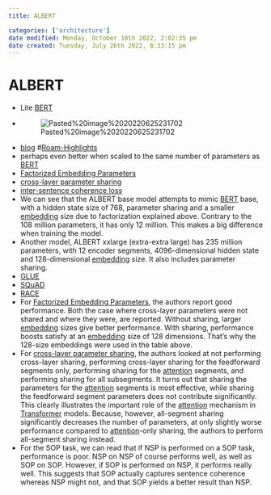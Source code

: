 ```yaml
---
title: ALBERT

categories: ['architecture']
date modified: Monday, October 10th 2022, 2:02:35 pm
date created: Tuesday, July 26th 2022, 8:33:15 pm
---
```


# ALBERT
- Lite [BERT](BERT.qmd)
- ![Pasted%20image%2020220625231702](images/Pasted%20image%2020220625231702.png)
- [blog](https://github.com/christianversloot/machine-learning-articles/blob/main/albert-explained-a-lite-bert.qmd) #[Roam-Highlights](Roam-Highlights)
- perhaps even better when scaled to the same number of parameters as [BERT](BERT.qmd)
- [Factorized Embedding Parameters](Factorized%20Embedding%20Parameters.qmd)
- [cross-layer parameter sharing](cross-layer%20parameter%20sharing.qmd)
- [inter-sentence coherence loss](inter-sentence%20coherence%20loss.qmd)
- We can see that the ALBERT base model attempts to mimic [BERT](BERT.qmd) base, with a hidden state size of 768, parameter sharing and a smaller [embedding](Embedding.qmd) size due to factorization explained above. Contrary to the 108 million parameters, it has only 12 million. This makes a big difference when training the model.
- Another model, ALBERT xxlarge (extra-extra large) has 235 million parameters, with 12 encoder segments, 4096-dimensional hidden state and 128-dimensional [embedding](Embedding.qmd) size. It also includes parameter sharing.
- [GLUE](GLUE.qmd)
- [SQuAD](SQuAD.qmd)
- [RACE](RACE.qmd)
- For [Factorized Embedding Parameters](Factorized%20Embedding%20Parameters.qmd), the authors report good performance. Both the case where cross-layer parameters were not shared and where they were, are reported. Without sharing, larger [embedding](Embedding.qmd) sizes give better performance. With sharing, performance boosts satisfy at an [embedding](Embedding.qmd) size of 128 dimensions. That's why the 128-size embeddings were used in the table above.
- For [cross-layer parameter sharing](cross-layer%20parameter%20sharing.qmd), the authors looked at not performing cross-layer sharing, performing cross-layer sharing for the feedforward segments only, performing sharing for the [attention](Attention.qmd) segments, and performing sharing for all subsegments. It turns out that sharing the parameters for the [attention](Attention.qmd) segments is most effective, while sharing the feedforward segment parameters does not contribute significantly. This clearly illustrates the important role of the [attention](Attention.qmd) mechanism in [Transformer](Transformer.qmd) models. Because, however, all-segment sharing significantly decreases the number of parameters, at only slightly worse performance compared to [attention](Attention.qmd)-only sharing, the authors to perform all-segment sharing instead.
- For the SOP task, we can read that if NSP is performed on a SOP task, performance is poor. NSP on NSP of course performs well, as well as SOP on SOP. However, if SOP is performed on NSP, it performs really well. This suggests that SOP actually captures sentence coherence whereas NSP might not, and that SOP yields a better result than NSP.



